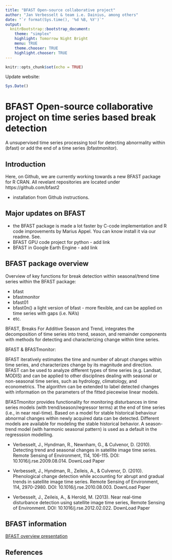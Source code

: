 ```yaml
---
title: "BFAST Open-source collaborative project"
author: "Jan Verbesselt & team i.e. Dainius, among others"
date: "`r format(Sys.time(), '%d %B, %Y')`"
output:
  knitrBootstrap::bootstrap_document:
    theme: "simplex"
    highlight: Tomorrow Night Bright
    menu: TRUE
    theme.chooser: TRUE
    highlight.chooser: TRUE
---
```


```r
knitr::opts_chunk$set(echo = TRUE)
```

Update website:
```r
Sys.Date()
```

# BFAST Open-source collaborative project on time series based break detection

A unsupervised time series processing tool for detecting abnormality within (bfast) or add the end of a time series (bfastmonitor).

## Introduction

Here, on Github, we are currently working towards a new BFAST package for R CRAN.
All revelant repositories are located under https://github.com/bfast2

* installation from Github instructions.

## Major updates on BFAST

* the BFAST package is made a lot faster by C-code implementation and R code improvements by Marius Appel. You can know install it via our readme. See.
* BFAST GPU code project for python - add link
* BFAST in Google Earth Engine - add link

## BFAST package overview

Overview of key functions for break detection within seasonal/trend time series within the BFAST package:

* bfast
* bfastmonitor
* bfast01
* bfast0n() a light version of bfast - more flexible, and can be applied on time series with gaps (i.e. NA's)
* etc.

BFAST, Breaks For Additive Season and Trend, integrates the decomposition of time series into trend, season, and remainder components with methods for detecting and characterizing change within time series. 

BFAST & BFASTmonitor:

BFAST iteratively estimates the time and number of abrupt changes within time series, and characterizes change by its magnitude and direction. BFAST can be used to analyze different types of time series (e.g. Landsat, MODIS) and can be applied to other disciplines dealing with seasonal or non-seasonal time series, such as hydrology, climatology, and econometrics. The algorithm can be extended to label detected changes with information on the parameters of the fitted piecewise linear models.

BFASTmonitor provides functionality for monitoring disturbances in time series models (with trend/season/regressor terms) at the end of time series (i.e., in near real-time). Based on a model for stable historical behaviour abnormal changes within newly acquired data can be detected. Different models are available for modeling the stable historical behavior. A season-trend model (with harmonic seasonal pattern) is used as a default in the regresssion modelling.

* Verbesselt, J., Hyndman, R., Newnham, G., & Culvenor, D. (2010). Detecting trend and seasonal changes in satellite image time series. Remote Sensing of Environment, 114, 106-115. DOI: 10.1016/j.rse.2009.08.014. DownLoad Paper

* Verbesselt, J., Hyndman, R., Zeileis, A., & Culvenor, D. (2010). Phenological change detection while accounting for abrupt and gradual trends in satellite image time series. Remote Sensing of Environment, 114, 2970-2980. DOI: 10.1016/j.rse.2010.08.003. DownLoad Paper

* Verbesselt, J., Zeileis, A., & Herold, M. (2013). Near real-time disturbance detection using satellite image time series, Remote Sensing of Environment. DOI: 10.1016/j.rse.2012.02.022. DownLoad Paper

## BFAST information

[BFAST overview presentation](https://bfast2.github.io/bfast-family-presentation.html)

## References
